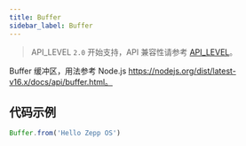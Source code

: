 ```yaml
---
title: Buffer
sidebar_label: Buffer
---
```


> API_LEVEL `2.0` 开始支持，API 兼容性请参考 [API_LEVEL](../../../../guides/framework/device/compatibility.md)。

Buffer 缓冲区，用法参考 Node.js https://nodejs.org/dist/latest-v16.x/docs/api/buffer.html。

## 代码示例

```js
Buffer.from('Hello Zepp OS')
```
